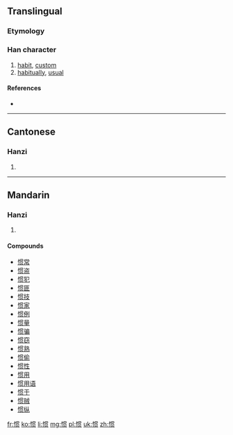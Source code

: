 {{also|慣}}
==Translingual==
{{Hani-forms|惯|[[慣]]}}
===Etymology===
{{Han simp|慣|f=	貫|t=贯}}

===Han character===
{{Han char|rn=61|rad=心|as=08|sn=11|four=|canj=心田十人 (PWJO)}}

# [[habit]], [[custom]]
# [[habitually]], [[usual]]

====References====
* {{Han ref|kx=0392.181|hdz=42320.030|uh=60EF|ud=24815}}

----

==Cantonese==

===Hanzi===
{{yue-hanzi|jyut=|y=gwaan3|tra=慣}}

# {{defn|lang=yue|sort=心08}}

----

==Mandarin==

===Hanzi===
{{cmn-hanzi|tra=慣|pin=[[guàn]] ([[guan4]])|wg=kuan<sup>4</sup>}}

# {{defn|lang=cmn|sort=心08}}

====Compounds====
* [[惯常]]
* [[惯盗]]
* [[惯犯]]
* [[惯匪]]
* [[惯技]]
* [[惯家]]
* [[惯例]]
* [[惯量]]
* [[惯骗]]
* [[惯窃]]
* [[惯熟]]
* [[惯偷]]
* [[惯性]]
* [[惯用]]
* [[惯用语]]
* [[惯于]]
* [[惯贼]]
* [[惯纵]]

[[fr:惯]]
[[ko:惯]]
[[li:惯]]
[[mg:惯]]
[[pl:惯]]
[[uk:惯]]
[[zh:惯]]